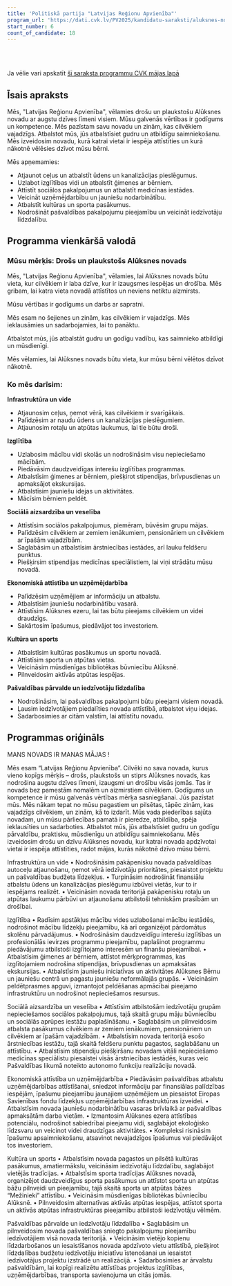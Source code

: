 ```yaml
---
title: 'Politiskā partija "Latvijas Reģionu Apvienība"'
program_url: 'https://dati.cvk.lv/PV2025/kandidatu-saraksti/aluksnes-novads/politiska-partija-latvijas-regionu-apvieniba'
start_number: 6
count_of_candidate: 18
---
```



<Badge text="Ceļu atjaunošana" variant="note" size="small" /> <Badge text="Izglītības atbalsts" variant="note" size="small" /> <Badge text="Sociālā aizsardzība" variant="note" size="small" /> <Badge text="Uzņēmējdarbības attīstība" variant="note" size="small" /> <Badge text="Kultūras un sporta pasākumi" variant="note" size="small" />

<br/><br/> 

<Card title='Šis ir mākslīga intelekta ģenerēts apraksts' icon='starlight'>
    Ja vēlie vari apskatīt <a href={frontmatter.program_url} target='_blank'>šī saraksta programmu CVK mājas lapā</a>
    </Card>

## Īsais apraksts

Mēs, "Latvijas Reģionu Apvienība", vēlamies drošu un plaukstošu Alūksnes novadu ar augstu dzīves līmeni visiem. Mūsu galvenās vērtības ir godīgums un kompetence. Mēs pazīstam savu novadu un zinām, kas cilvēkiem vajadzīgs. Atbalstot mūs, jūs atbalstīsiet gudru un atbildīgu saimniekošanu. Mēs izveidosim novadu, kurā katrai vietai ir iespēja attīstīties un kurā nākotnē vēlēsies dzīvot mūsu bērni.

Mēs apņemamies:
*   Atjaunot ceļus un atbalstīt ūdens un kanalizācijas pieslēgumus.
*   Uzlabot izglītības vidi un atbalstīt ģimenes ar bērniem.
*   Attīstīt sociālos pakalpojumus un atbalstīt medicīnas iestādes.
*   Veicināt uzņēmējdarbību un jauniešu nodarbinātību.
*   Atbalstīt kultūras un sporta pasākumus.
*   Nodrošināt pašvaldības pakalpojumu pieejamību un veicināt iedzīvotāju līdzdalību.

## Programma vienkāršā valodā

### Mūsu mērķis: Drošs un plaukstošs Alūksnes novads

Mēs, "Latvijas Reģionu Apvienība", vēlamies, lai Alūksnes novads būtu vieta, kur cilvēkiem ir laba dzīve, kur ir izaugsmes iespējas un drošība. Mēs gribam, lai katra vieta novadā attīstītos un neviens netiktu aizmirsts.

Mūsu vērtības ir godīgums un darbs ar sapratni.

Mēs esam no šejienes un zinām, kas cilvēkiem ir vajadzīgs. Mēs ieklausāmies un sadarbojamies, lai to panāktu.

Atbalstot mūs, jūs atbalstāt gudru un godīgu vadību, kas saimnieko atbildīgi un mūsdienīgi.

Mēs vēlamies, lai Alūksnes novads būtu vieta, kur mūsu bērni vēlētos dzīvot nākotnē.

### Ko mēs darīsim:

**Infrastruktūra un vide**
*   Atjaunosim ceļus, ņemot vērā, kas cilvēkiem ir svarīgākais.
*   Palīdzēsim ar naudu ūdens un kanalizācijas pieslēgumiem.
*   Atjaunosim rotaļu un atpūtas laukumus, lai tie būtu droši.

**Izglītība**
*   Uzlabosim mācību vidi skolās un nodrošināsim visu nepieciešamo mācībām.
*   Piedāvāsim daudzveidīgas interešu izglītības programmas.
*   Atbalstīsim ģimenes ar bērniem, piešķirot stipendijas, brīvpusdienas un apmaksājot ekskursijas.
*   Atbalstīsim jauniešu idejas un aktivitātes.
*   Mācīsim bērniem peldēt.

**Sociālā aizsardzība un veselība**
*   Attīstīsim sociālos pakalpojumus, piemēram, būvēsim grupu mājas.
*   Palīdzēsim cilvēkiem ar zemiem ienākumiem, pensionāriem un cilvēkiem ar īpašām vajadzībām.
*   Saglabāsim un atbalstīsim ārstniecības iestādes, arī lauku feldšeru punktus.
*   Piešķirsim stipendijas medicīnas speciālistiem, lai viņi strādātu mūsu novadā.

**Ekonomiskā attīstība un uzņēmējdarbība**
*   Palīdzēsim uzņēmējiem ar informāciju un atbalstu.
*   Atbalstīsim jauniešu nodarbinātību vasarā.
*   Attīstīsim Alūksnes ezeru, lai tas būtu pieejams cilvēkiem un videi draudzīgs.
*   Sakārtosim īpašumus, piedāvājot tos investoriem.

**Kultūra un sports**
*   Atbalstīsim kultūras pasākumus un sportu novadā.
*   Attīstīsim sporta un atpūtas vietas.
*   Veicināsim mūsdienīgas bibliotēkas būvniecību Alūksnē.
*   Pilnveidosim aktīvās atpūtas iespējas.

**Pašvaldības pārvalde un iedzīvotāju līdzdalība**
*   Nodrošināsim, lai pašvaldības pakalpojumi būtu pieejami visiem novadā.
*   Ļausim iedzīvotājiem piedalīties novada attīstībā, atbalstot viņu idejas.
*   Sadarbosimies ar citām valstīm, lai attīstītu novadu.

## Programmas oriģināls

MANS NOVADS IR MANAS MĀJAS !

Mēs esam “Latvijas Reģionu Apvienība”. Cilvēki no sava novada, kurus vieno kopīgs mērķis – drošs, plaukstošs un stiprs Alūksnes novads, kas nodrošina augstu dzīves līmeni, izaugsmi un drošību visās jomās. Tas ir novads bez pamestām nomalēm un aizmirstiem cilvēkiem.
Godīgums un kompetence ir mūsu galvenās vērtības mērķa sasniegšanai.
Jūs pazīstat mūs. Mēs nākam tepat no mūsu pagastiem un pilsētas, tāpēc zinām, kas vajadzīgs cilvēkiem, un zinām, kā to izdarīt. Mūs vada piederības sajūta novadam, un mūsu pārliecības pamatā ir pieredze, atbildība, spēja ieklausīties un sadarboties.
Atbalstot mūs, jūs atbalstīsiet gudru un godīgu pārvaldību, praktisku, mūsdienīgu un atbildīgu saimniekošanu.
Mēs izveidosim drošu un dzīvu Alūksnes novadu, kur katrai novada apdzīvotai vietai ir iespēja attīstīties, radot mājas, kurās nākotnē dzīvo mūsu bērni.

Infrastruktūra un vide
• Nodrošināsim pakāpenisku novada pašvaldības autoceļu atjaunošanu, ņemot vērā iedzīvotāju prioritātes, piesaistot projektu un pašvaldības budžeta līdzekļus.
• Turpināsim nodrošināt finansiālu atbalstu ūdens un kanalizācijas pieslēgumu izbūvei vietās, kur to ir iespējams realizēt.
• Veicināsim novada teritorijā pakāpenisku rotaļu un atpūtas laukumu pārbūvi un atjaunošanu atbilstoši tehniskām prasībām un drošībai.

Izglītība
• Radīsim apstākļus mācību vides uzlabošanai mācību iestādēs, nodrošinot mācību līdzekļu pieejamību, kā arī organizējot pārdomātus skolēnu pārvadājumus.
• Nodrošināsim daudzveidīgu interešu izglītības un profesionālās ievirzes programmu pieejamību, paplašinot programmu piedāvājumu atbilstoši izglītojamo interesēm un finanšu pieejamībai.
• Atbalstīsim ģimenes ar bērniem, attīstot mērķprogrammas, kas izglītojamiem nodrošina stipendijas, brīvpusdienas un apmaksātas ekskursijas.
• Atbalstīsim jauniešu iniciatīvas un aktivitātes Alūksnes Bērnu un jauniešu centrā un pagastu jauniešu neformālajās grupās.
• Veicināsim peldētprasmes apguvi, izmantojot peldēšanas apmācībai pieejamo infrastruktūru un nodrošinot nepieciešamos resursus.

Sociālā aizsardzība un veselība
• Attīstīsim atbilstošām iedzīvotāju grupām nepieciešamos sociālos pakalpojumus, tajā skaitā grupu māju būvniecību un sociālās aprūpes iestāžu paplašināšanu.
• Saglabāsim un pilnveidosim atbalsta pasākumus cilvēkiem ar zemiem ienākumiem, pensionāriem un cilvēkiem ar īpašām vajadzībām.
• Atbalstīsim novada teritorijā esošo ārstniecības iestāžu, tajā skaitā feldšeru punktu pagastos, saglabāšanu un attīstību.
• Atbalstīsim stipendiju piešķiršanu novadam vitāli nepieciešamo medicīnas speciālistu piesaistei visās ārstniecības iestādēs, kuras veic Pašvaldības likumā noteikto autonomo funkciju realizāciju novadā.

Ekonomiskā attīstība un uzņēmējdarbība
• Piedāvāsim pašvaldības atbalstu uzņēmējdarbības attīstīšanai, sniedzot informāciju par finansiālas palīdzības iespējām, īpašumu pieejamību jaunajiem uzņēmējiem un piesaistot Eiropas Savienības fondu līdzekļus uzņēmējdarbības infrastruktūras izveidei.
• Atbalstīsim novada jauniešu nodarbinātību vasaras brīvlaikā ar pašvaldības apmaksātām darba vietām.
• Izmantosim Alūksnes ezera attīstības potenciālu, nodrošinot sabiedrībai pieejamu vidi, saglabājot ekoloģisko līdzsvaru un veicinot videi draudzīgas aktivitātes.
• Kompleksi risināsim īpašumu apsaimniekošanu, atsavinot nevajadzīgos īpašumus vai piedāvājot tos investoriem.

Kultūra un sports
• Atbalstīsim novada pagastos un pilsētā kultūras pasākumus, amatiermākslu, veicināsim iedzīvotāju līdzdalību, saglabājot vietējās tradīcijas.
• Atbalstīsim sporta tradīcijas Alūksnes novadā, organizējot daudzveidīgus sporta pasākumus un attīstot sporta un atpūtas bāžu pilnveidi un pieejamību, tajā skaitā sporta un atpūtas bāzes “Mežinieki” attīstību.
• Veicināsim mūsdienīgas bibliotēkas būvniecību Alūksnē.
• Pilnveidosim alternatīvas aktīvās atpūtas iespējas, attīstot sporta un aktīvās atpūtas infrastruktūras pieejamību atbilstoši iedzīvotāju vēlmēm.

Pašvaldības pārvalde un iedzīvotāju līdzdalība
• Saglabāsim un pilnveidosim novada pašvaldības sniegto pakalpojumu pieejamību iedzīvotājiem visā novada teritorijā.
• Veicināsim vietējo kopienu līdzdarbošanos un iesaistīšanos novada apdzīvoto vietu attīstībā, piešķirot līdzdalības budžetu iedzīvotāju iniciatīvu īstenošanai un iesaistot iedzīvotājus projektu izstrādē un realizācijā.
• Sadarbosimies ar ārvalstu pašvaldībām, lai kopīgi realizētu attīstības projektus izglītības, uzņēmējdarbības, transporta savienojuma un citās jomās.
